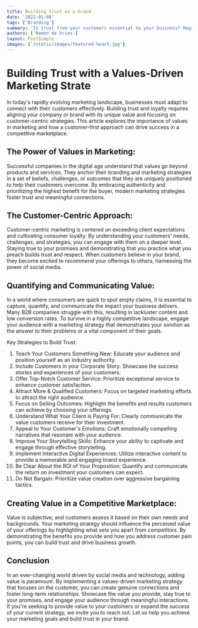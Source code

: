 ```yaml
---
title: Building trust as a brand
date: '2022-01-08'
tags: ['Branding']
summary: 'Is trust from your customers essential to your business? Regardless of your actions, trust plays a pivotal role in consumer decision-making. Establishing and maintaining trust is crucial, but can it be lost? And if so, is it possible to regain once it's been compromised?'
authors: ['Remon de Vries']
layout: PostSimple
images: ['/static/images/featured-heart.jpg']
---
```


# Building Trust with a Values-Driven Marketing Strate

In today's rapidly evolving marketing landscape, businesses must adapt to connect with their customers effectively. Building trust and loyalty requires aligning your company or brand with its unique value and focusing on customer-centric strategies. This article explores the importance of values in marketing and how a customer-first approach can drive success in a competitive marketplace.

## The Power of Values in Marketing:
Successful companies in the digital age understand that values go beyond products and services. They anchor their branding and marketing strategies in a set of beliefs, challenges, or outcomes that they are uniquely positioned to help their customers overcome. By embracing authenticity and prioritizing the highest benefit for the buyer, modern marketing strategies foster trust and meaningful connections.

## The Customer-Centric Approach:
Customer-centric marketing is centered on exceeding client expectations and cultivating consumer loyalty. By understanding your customers' needs, challenges, and strategies, you can engage with them on a deeper level. Staying true to your promises and demonstrating that you practice what you preach builds trust and respect. When customers believe in your brand, they become excited to recommend your offerings to others, harnessing the power of social media.

## Quantifying and Communicating Value:
In a world where consumers are quick to spot empty claims, it is essential to capture, quantify, and communicate the impact your business delivers. Many B2B companies struggle with this, resulting in lackluster content and low conversion rates. To survive in a highly competitive landscape, engage your audience with a marketing strategy that demonstrates your solution as the answer to their problems or a vital component of their goals.

Key Strategies to Build Trust:

1. Teach Your Customers Something New: Educate your audience and position yourself as an industry authority.
2. Include Customers in your Corporate Story: Showcase the success stories and experiences of your customers.
3. Offer Top-Notch Customer Service: Prioritize exceptional service to enhance customer satisfaction.
4. Attract More & Qualified Customers: Focus on targeted marketing efforts to attract the right audience.
5. Focus on Selling Outcomes: Highlight the benefits and results customers can achieve by choosing your offerings.
6. Understand What Your Client is Paying For: Clearly communicate the value customers receive for their investment.
7. Appeal to Your Customer's Emotions: Craft emotionally compelling narratives that resonate with your audience.
8. Improve Your Storytelling Skills: Enhance your ability to captivate and engage through effective storytelling.
9. Implement Interactive Digital Experiences: Utilize interactive content to provide a memorable and engaging brand experience.
10. Be Clear About the ROI of Your Proposition: Quantify and communicate the return on investment your customers can expect.
11. Do Not Bargain: Prioritize value creation over aggressive bargaining tactics.


## Creating Value in a Competitive Marketplace:

Value is subjective, and customers assess it based on their own needs and backgrounds. Your marketing strategy should influence the perceived value of your offerings by highlighting what sets you apart from competitors. By demonstrating the benefits you provide and how you address customer pain points, you can build trust and drive business growth.

## Conclusion

In an ever-changing world driven by social media and technology, adding value is paramount. By implementing a values-driven marketing strategy that focuses on the customer, you can create genuine connections and foster long-term relationships. Showcase the value you provide, stay true to your promises, and engage your audience through meaningful interactions. If you're seeking to provide value to your customers or expand the success of your current strategy, we invite you to reach out. Let us help you achieve your marketing goals and build trust in your brand.
